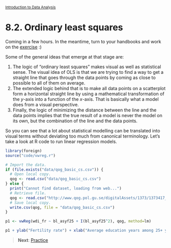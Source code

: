 <style>@import url(style.css);</style>
<small>[Introduction to Data Analysis](index.html)</small>

# 8.2. Ordinary least squares

Coming in a few hours. In the meantime, turn to your handbooks and work on the [exercise](083_practice.html) :)

<!-- For starters, let's try to predict some things.

- 
- Let's continue with the [2012 U.S. presidential election](http://www.douglas-hibbs.com), using a model that was [highly effective](http://lanekenworthy.net/2008/02/03/bread-peace-and-the-2008-election/) for past elections. -->

Some of the general ideas that emerge at that stage are:

1. The logic of "ordinary least squares" makes visual as well as statistical sense. The visual idea of OLS is that we are trying to find a way to get a straight line that goes through the data points by coming as close to possible to all of them on average.
2. The extended logic behind that is to make all data points on a scatterplot form a horizontal straight line by using a mathematical transformation of the *y*-axis into a function of the *x*-axis. That is basically what a model does from a visual perspective.
3. Finally, the logic of minimizing the distance between the line and the data points implies that the true result of a model is never the model on its own, but the combination of the line and the data points.

So you can see that a lot about statistical modelling can be translated into visual terms without deviating too much from canonical terminology. Let's take a look at R code to run linear regression models.

<!-- add Visually weighted regression -->

```r
library(foreign)
source("code/vwreg.r")
```

```r
# Import the data.
if (file.exists("data/qog_basic_cs.csv")) {
  # Open local copy.
  qog <- read.csv("data/qog_basic_cs.csv")
} else {
  print("Cannot find dataset, loading from web...")
  # Retrieve file.
  qog <- read.csv("http://www.qog.pol.gu.se/digitalAssets/1373/1373417_qog_basic_cs_csv_120608.csv", header = FALSE)
  # Save local copy.
  write.csv(qog, file = "data/qog_basic_cs.csv")
}
```

```r
p1 <- vwReg(wdi_fr ~ bl_asyf25 + I(bl_asyf25^2), qog, method=lm)
```

```r
p1 + ylab("Fertility rate") + xlab("Average education years among 25+ year-old females")
```

> __Next__: [Practice](083_practice.html)

